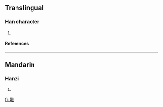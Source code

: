 ==Translingual==
===Han character===
{{Han char|rn=32|rad=土|as=09|sn=12|four=|canj=土竹十水 (GHJE)}}
# {{defn|Han|sort=土09}}
====References====
{{Han ref|kx=0234.271|hdz=10464.100|uh=5845|ud=22597}}
----
==Mandarin==
===Hanzi===
{{cmn-hanzi|pin=[[duàn]] ([[duan4]])|wg=tuan<sup>4</sup>}}
# {{defn|Mandarin}}

[[fr:塅]]